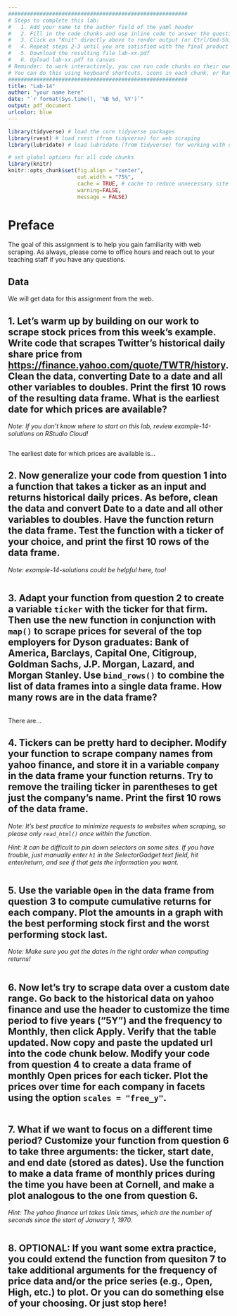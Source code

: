 ```yaml
---
#########################################################
# Steps to complete this lab:
#   1. Add your name to the author field of the yaml header
#   2. Fill in the code chunks and use inline code to answer the questions 
#   3. Click on "Knit" directly above to render output (or Ctrl/Cmd-Shift-K)
#   4. Repeat steps 2-3 until you are satisfied with the final product
#   5. Download the resulting file lab-xx.pdf
#   6. Upload lab-xx.pdf to canvas
# Reminder: to work interactively, you can run code chunks on their own
# You can do this using keyboard shortcuts, icons in each chunk, or Run at the top right of this pane
#########################################################
title: "Lab-14"
author: "your name here"
date: "`r format(Sys.time(), '%B %d, %Y')`"
output: pdf_document
urlcolor: blue
---
```


```r
library(tidyverse) # load the core tidyverse packages
library(rvest) # load rvest (from tidyverse) for web scraping
library(lubridate) # load lubridate (from tidyverse) for working with dates

# set global options for all code chunks
library(knitr)
knitr::opts_chunk$set(fig.align = "center",
                      out.width = "75%",
                      cache = TRUE, # cache to reduce unnecessary site visits
                      warning=FALSE, 
                      message = FALSE)
```

# Preface

The goal of this assignment is to help you gain familiarity with web scraping. As always, please come to office hours and reach out to your teaching staff if you have any questions.

## Data

We will get data for this assignment from the web.


\newpage
## 1. Let's warm up by building on our work to scrape stock prices from this week's example. Write code that scrapes Twitter's historical daily share price from [https://finance.yahoo.com/quote/TWTR/history](https://finance.yahoo.com/quote/TWTR/history). Clean the data, converting Date to a date and all other variables to doubles. Print the first 10 rows of the resulting data frame. What is the earliest date for which prices are available?
*Note: If you don't know where to start on this lab, review example-14-solutions on RStudio Cloud!*

```r

```
The earliest date for which prices are available is...


\newpage
## 2. Now generalize your code from question 1 into a function that takes a ticker as an input and returns historical daily prices. As before, clean the data and convert Date to a date and all other variables to doubles. Have the function return the data frame. Test the function with a ticker of your choice, and print the first 10 rows of the data frame.
*Note: example-14-solutions could be helpful here, too!*

```r

```


\newpage
## 3. Adapt your function from question 2 to create a variable `ticker` with the ticker for that firm. Then use the new function in conjunction with `map()` to scrape prices for several of the top employers for Dyson graduates: Bank of America, Barclays, Capital One, Citigroup, Goldman Sachs, J.P. Morgan, Lazard, and Morgan Stanley. Use `bind_rows()` to combine the list of data frames into a single data frame. How many rows are in the data frame?

```r

```
There are...


\newpage
## 4. Tickers can be pretty hard to decipher. Modify your function to scrape company names from yahoo finance, and store it in a variable `company` in the data frame your function returns. Try to remove the trailing ticker in parentheses to get just the company's name. Print the first 10 rows of the data frame.

*Note: It's best practice to minimize requests to websites when scraping, so please only `read_html()` once within the function.*

*Hint: It can be difficult to pin down selectors on some sites. If you have trouble, just manually enter `h1` in the SelectorGadget text field, hit enter/return, and see if that gets the information you want.*

```r

```


\newpage
## 5. Use the variable `Open` in the data frame from question 3 to compute cumulative returns for each company. Plot the amounts in a graph with the best performing stock first and the worst performing stock last.
*Note: Make sure you get the dates in the right order when computing returns!*

```r

```


\newpage
## 6. Now let's try to scrape data over a custom date range. Go back to the historical data on yahoo finance and use the header to customize the time period to five years ("5Y") and the frequency to Monthly, then click Apply. Verify that the table updated. Now copy and paste the updated url into the code chunk below. Modify your code from question 4 to create a data frame of monthly Open prices for each ticker. Plot the prices over time for each company in facets using the option `scales = "free_y"`.

```r

```


\newpage
## 7. What if we want to focus on a different time period? Customize your function from question 6 to take three arguments: the ticker, start date, and end date (stored as dates). Use the function to make a data frame of monthly prices during the time you have been at Cornell, and make a plot analogous to the one from question 6.

*Hint: The yahoo finance url takes Unix times, which are the number of seconds since the start of January 1, 1970.*

```r

```


\newpage
## 8. OPTIONAL: If you want some extra practice, you could extend the function from quesiton 7 to take additional arguments for the frequency of price data and/or the price series (e.g., Open, High, etc.) to plot. Or you can do something else of your choosing. Or just stop here!

